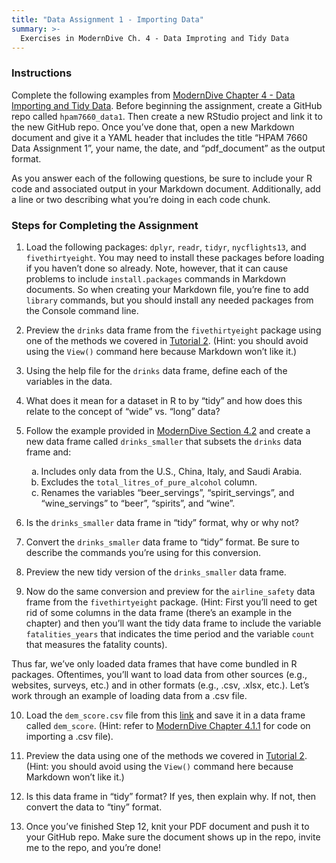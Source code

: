 ```yaml
---
title: "Data Assignment 1 - Importing Data"
summary: >-
  Exercises in ModernDive Ch. 4 - Data Improting and Tidy Data 
---
```


### Instructions

Complete the following examples from [ModernDive Chapter 4 - Data Importing and Tidy Data](https://moderndive.com/4-tidy.html). Before beginning the assignment, create a GitHub repo called `hpam7660_data1`. Then create a new RStudio project and link it to the new GitHub repo. Once you've done that, open a new Markdown document and give it a YAML header that includes the title "HPAM 7660 Data Assignment 1", your name, the date, and "pdf_document" as the output format.

As you answer each of the following questions, be sure to include your R code and associated output in your Markdown document. Additionally, add a line or two describing what you're doing in each code chunk.

### Steps for Completing the Assignment

1. Load the following packages: `dplyr`, `readr`, `tidyr`, `nycflights13`, and `fivethirtyeight`. You may need to install these packages before loading if you haven't done so already. Note, however, that it can cause problems to include `install.packages` commands in Markdown documents. So when creating your Markdown file, you're fine to add `library` commands, but you should install any needed packages from the Console command line.

2. Preview the `drinks` data frame from the `fivethirtyeight` package using one of the methods we covered in [Tutorial 2](/assignments/tutorial_2.qmd). (Hint: you should avoid using the `View()` command here because Markdown won't like it.)

3. Using the help file for the `drinks` data frame, define each of the variables in the data.

4. What does it mean for a dataset in R to by "tidy" and how does this relate to the concept of "wide" vs. "long" data?

5. Follow the example provided in [ModernDive Section 4.2](https://moderndive.com/4-tidy.html#tidy-data-ex) and create a new data frame called `drinks_smaller` that subsets the `drinks` data frame and:
    a. Includes only data from the U.S., China, Italy, and Saudi Arabia.
    b. Excludes the `total_litres_of_pure_alcohol` column.
    c. Renames the variables "beer_servings", "spirit_servings", and "wine_servings" to "beer", "spirits", and "wine".
  
6. Is the `drinks_smaller` data frame in "tidy" format, why or why not?

7. Convert the `drinks_smaller` data frame to "tidy" format. Be sure to describe the commands you're using for this conversion.

8. Preview the new tidy version of the `drinks_smaller` data frame.

9. Now do the same conversion and preview for the `airline_safety` data frame from the `fivethirtyeight` package. (Hint: First you'll need to get rid of some columns in the data frame (there's an example in the chapter) and then you'll want the tidy data frame to include the variable `fatalities_years` that indicates the time period and the variable `count` that measures the fatality counts).

Thus far, we've only loaded data frames that have come bundled in R packages. Oftentimes, you'll want to load data from other sources (e.g., websites, surveys, etc.) and in other formats (e.g., .csv, .xlsx, etc.). Let's work through an example of loading data from a .csv file.

10. Load the `dem_score.csv` file from this [link](https://moderndive.com/data/dem_score.csv) and save it in a data frame called `dem_score`. (Hint: refer to [ModernDive Chapter 4.1.1](https://moderndive.com/4-tidy.html#using-the-console) for code on importing a .csv file).

11. Preview the data using one of the methods we covered in [Tutorial 2](/assignments/tutorial_2.qmd). (Hint: you should avoid using the `View()` command here because Markdown won't like it.)

12. Is this data frame in "tidy" format? If yes, then explain why. If not, then convert the data to "tiny" format.

13. Once you've finished Step 12, knit your PDF document and push it to your GitHub repo. Make sure the document shows up in the repo, invite me to the repo, and you're done!